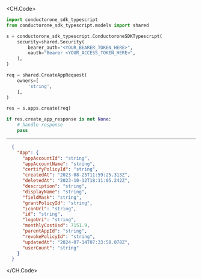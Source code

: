 
<CH.Code>
```python Create.py
import conductorone_sdk_typescript
from conductorone_sdk_typescript.models import shared

s = conductorone_sdk_typescript.ConductoroneSDKTypescript(
    security=shared.Security(
        bearer_auth="<YOUR_BEARER_TOKEN_HERE>",
        oauth="Bearer <YOUR_ACCESS_TOKEN_HERE>",
    ),
)

req = shared.CreateAppRequest(
    owners=[
        'string',
    ],
)

res = s.apps.create(req)

if res.create_app_response is not None:
    # handle response
    pass
```
---

```json Example Response
  {
    "App": {
      "appAccountId": "string",
      "appAccountName": "string",
      "certifyPolicyId": "string",
      "createdAt": "2023-08-25T11:59:25.313Z",
      "deletedAt": "2023-10-12T18:11:05.242Z",
      "description": "string",
      "displayName": "string",
      "fieldMask": "string",
      "grantPolicyId": "string",
      "iconUrl": "string",
      "id": "string",
      "logoUri": "string",
      "monthlyCostUsd": 7151.9,
      "parentAppId": "string",
      "revokePolicyId": "string",
      "updatedAt": "2024-07-14T07:33:58.078Z",
      "userCount": "string"
    }
  }
```
</CH.Code>
